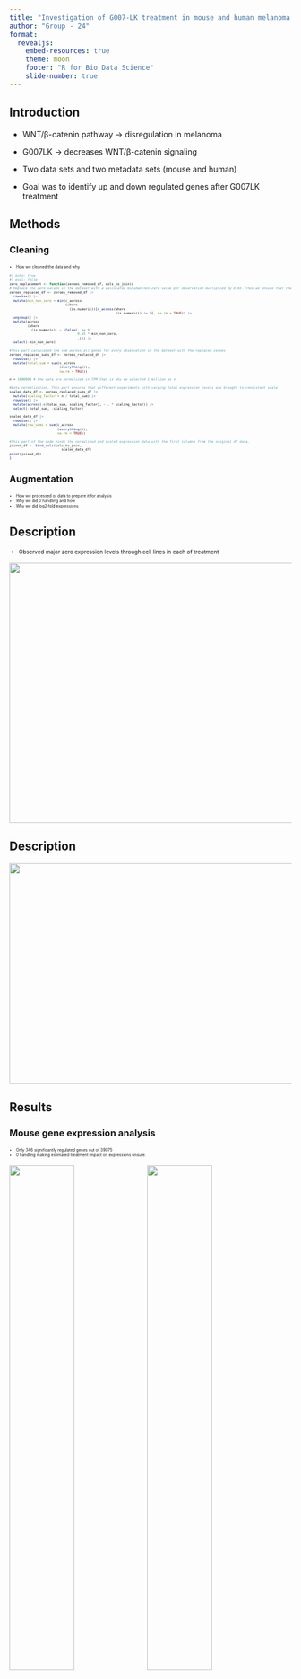 ```yaml
---
title: "Investigation of G007-LK treatment in mouse and human melanoma cell lines"
author: "Group - 24"
format: 
  revealjs:
    embed-resources: true
    theme: moon
    footer: "R for Bio Data Science"
    slide-number: true
---
```


## Introduction

-   WNT/β-catenin pathway -\> disregulation in melanoma

-   G007LK -\> decreases WNT/β-catenin signaling

-   Two data sets and two metadata sets (mouse and human)

-   Goal was to identify up and down regulated genes after G007LK treatment

## Methods

### Cleaning
::: {style="font-size: 50%;"}

-   How we cleaned the data and why

```r
#| echo: true
#| eval: false 
zero_replacement <- function(zeroes_removed_df, cols_to_join){
# Replace the zero values in the dataset with a calculated minimum-non-zero value per observation multiplied by 0.65. Thus we ensure that the 0 values that cannot undergo log transformation are replaced by a small non-zero value.
zeroes_replaced_df <- zeroes_removed_df |>
  rowwise() |>
  mutate(min_non_zero = min(c_across
                            (where
                              (is.numeric))[c_across(where
                                                     (is.numeric)) != 0], na.rm = TRUE)) |>
  ungroup() |>
  mutate(across
         (where
           (is.numeric), ~ ifelse(. == 0, 
                                  0.65 * min_non_zero,
                                  .))) |>
  select(-min_non_zero)

#This part calculated the sum across all genes for every observation in the dataset with the replaced zeroes
zeroes_replaced_sums_df <- zeroes_replaced_df |>
  rowwise() |>
  mutate(total_sum = sum(c_across
                         (everything()),
                         na.rm = TRUE))

n = 1000000 # the data are normalized in TPM that is why we selected 1 million as n

#Data normalization. This part ensures that different experiments with varying total expression levels are brought to consistant scale
scaled_data_df <- zeroes_replaced_sums_df |>
  mutate(scaling_factor = n / total_sum) |>
  rowwise() |>
  mutate(across(-c(total_sum, scaling_factor), ~ . * scaling_factor)) |>
  select(-total_sum, -scaling_factor)

scaled_data_df |>
  rowwise() |>
  mutate(row_sums = sum(c_across
                        (everything()), 
                        na.rm = TRUE))

#This part of the code binds the normalized and scaled expression data with the first columns from the original df data.
joined_df <- bind_cols(cols_to_join,
                          scaled_data_df)
print(joined_df)
}
```

:::
### Augmentation
::: {style="font-size: 50%;"}

-   How we processed or data to prepare it for analysis
-   Why we did 0 handling and how
-   Why we did log2 fold expressions
:::
## Description 
::: {style="font-size: 70%;"}

-   Observed major zero expression levels through cell lines in each of treatment
:::

![](../results/04_key_plot_1.png){width="659" height="463" fig-align="center"}

## Description 


![](../results/04_key_plot_2.png){fig-align="center" width="701" height="393"}

## Results

### Mouse gene expression analysis
::: {style="font-size: 50%;"}

-   Only 346 significantly regulated genes out of 39075
-   0 handling making estimated treatment impact on expressions unsure.
:::
![](../results/05_key_plot_1.png){width="48%"} ![](../results/05_key_plot_2.png){width="48%"}

## Analysis of regulated Mouse genes across the 3 treatments
::: {style="font-size: 70%;"}

-   Approximately equal amounts of significantly regulated genes in each treatment

-   However, the overlap is very small
:::
![](../results/05_key_plot_3.png){width="50%" fig-align="center"}

## Discussion

### The Human Analysis
::: {style="font-size: 50%;"}

- PCA.1 The way the cell lines are segregated indicates that the biological background outweighs the direct impact of the treatment in regards to gene expression variance

- PCA.2 Outliers like SkMEL28 and A375, along with the distinctive positioning of WM852, suggested unique gene expression profiles potentially associated with the response to G007.LK.

- This limitation in explaining variance by the principal components underscores the complex nature of gene expression changes in the human cell lines.

:::

![](../results/06_key_plot_1.png){width="40%"} ![](../results/07_key_plot_1.png){width="40%"}

## Discussion
::: {style="font-size: 70%;"}



- In our mouse model, the BVES gene appears to be the most significantly impacted.This gene contributes to regeneration processes

-  This transition between species allowed us to explore cross-species insights in regards to the effect of the G007.LK compound

-  More extensive work is needed to fully understand the impact of the G007.LK in gene expression and cellular pathway across different melanoma cells
:::
## References
::: {style="font-size: 50%;"}

- Jo Waaler (2022) Human melanoma cell lines treated with G007-LK. *BioStudies*, E-MTAB-8438. Retrieved from https://www.ebi.ac.uk/biostudies/arrayexpress/studies/E-MTAB-8438

- Jo Waaler (2021). Mouse melanoma cell line B16-F10 treated with G007-LK. *BioStudies*, E-MTAB-8101. Retrieved from https://www.ebi.ac.uk/biostudies/arrayexpress/studies/E-MTAB-8101

- Waaler, Jo, et al. "Tankyrase Inhibition Sensitizes Melanoma to PD-1 Immune Checkpoint Blockade in Syngeneic Mouse Models." *Communications Biology*, vol. 3, no. 1, 24 Apr. 2020, <https://doi.org/10.1038%2Fs42003-020-0916-2> Accessed 25 Nov. 2023

- Martín‐Fernández, Josep Antoni, Javier Palarea‐Albaladejo, and Ricardo Antonio Olea. "Dealing with zeros." *Compositional data analysis: Theory and applications* (2011): 43-58.
:::